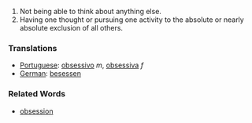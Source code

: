 #Not being able to think about anything else.
#Having one thought or pursuing one activity to the absolute or nearly absolute exclusion of all others.


===Translations===
*[[Portuguese]]: [[obsessivo]] ''m'', [[obsessiva]] ''f''
*[[German]]: [[besessen]]

===Related Words===
*[[obsession]]